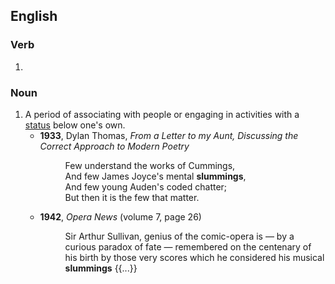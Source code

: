 ==English==

===Verb===
{{head|en|verb form}}

# {{present participle of|en|slum|nocat=1}}

===Noun===
{{en-noun}}

# A period of associating with people or engaging in activities with a [[status]] below one's own.
#* '''1933''', Dylan Thomas, ''From a Letter to my Aunt, Discussing the Correct Approach to Modern Poetry''
#*: Few understand the works of Cummings,<br>And few James Joyce's mental '''slummings''',<br>And few young Auden's coded chatter;<br>But then it is the few that matter.
#* '''1942''', ''Opera News'' (volume 7, page 26)
#*: Sir Arthur Sullivan, genius of the comic-opera is — by a curious paradox of fate — remembered on the centenary of his birth by those very scores which he considered his musical '''slummings''' {{...}}